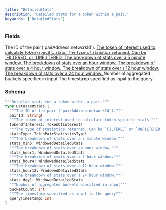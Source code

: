 ```yaml
---
title: "DetailedStats"
description: "Detailed stats for a token within a pair."
keywords: ['DetailedStats']
---
```


### Fields

<ResponseField name="pairId" type="String!" required>
  The ID of the pair (`pairAddress:networkId`).
</ResponseField>

<a href="/api-reference/types/tokenofinterest">
  <ResponseField name="tokenOfInterest" type="TokenOfInterest!" required>
    The token of interest used to calculate token-specific stats.
  </ResponseField>
</a>

<a href="/api-reference/types/tokenpairstatisticstype">
  <ResponseField name="statsType" type="TokenPairStatisticsType!" required>
    The type of statistics returned. Can be `FILTERED` or `UNFILTERED`
  </ResponseField>
</a>

<a href="/api-reference/types/windoweddetailedstats">
  <ResponseField name="stats_min5" type="WindowedDetailedStats">
    The breakdown of stats over a 5 minute window.
  </ResponseField>
</a>

<a href="/api-reference/types/windoweddetailedstats">
  <ResponseField name="stats_hour1" type="WindowedDetailedStats">
    The breakdown of stats over an hour window.
  </ResponseField>
</a>

<a href="/api-reference/types/windoweddetailedstats">
  <ResponseField name="stats_hour4" type="WindowedDetailedStats">
    The breakdown of stats over a 4 hour window.
  </ResponseField>
</a>

<a href="/api-reference/types/windoweddetailedstats">
  <ResponseField name="stats_hour12" type="WindowedDetailedStats">
    The breakdown of stats over a 12 hour window.
  </ResponseField>
</a>

<a href="/api-reference/types/windoweddetailedstats">
  <ResponseField name="stats_day1" type="WindowedDetailedStats">
    The breakdown of stats over a 24 hour window.
  </ResponseField>
</a>

<ResponseField name="bucketCount" type="Int">
  Number of aggregated buckets specified in input
</ResponseField>

<ResponseField name="queryTimestamp" type="Int">
  The timestamp specified as input to the query
</ResponseField>

### Schema


```graphql 
"""Detailed stats for a token within a pair."""
type DetailedStats {
  """The ID of the pair (`pairAddress:networkId`)."""
  pairId: String!
  """The token of interest used to calculate token-specific stats."""
  tokenOfInterest: TokenOfInterest!
  """The type of statistics returned. Can be `FILTERED` or `UNFILTERED`"""
  statsType: TokenPairStatisticsType!
  """The breakdown of stats over a 5 minute window."""
  stats_min5: WindowedDetailedStats
  """The breakdown of stats over an hour window."""
  stats_hour1: WindowedDetailedStats
  """The breakdown of stats over a 4 hour window."""
  stats_hour4: WindowedDetailedStats
  """The breakdown of stats over a 12 hour window."""
  stats_hour12: WindowedDetailedStats
  """The breakdown of stats over a 24 hour window."""
  stats_day1: WindowedDetailedStats
  """Number of aggregated buckets specified in input"""
  bucketCount: Int
  """The timestamp specified as input to the query"""
  queryTimestamp: Int
}
```
